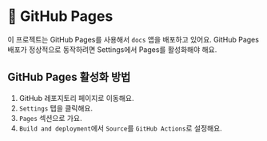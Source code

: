 
# 📖 GitHub Pages

이 프로젝트는 GitHub Pages를 사용해서 <LocalizedLink href="apps/sample-apps/docs">`docs`</LocalizedLink> 앱을 배포하고 있어요.
GitHub Pages 배포가 정상적으로 동작하려면 Settings에서 Pages를 활성화해야 해요.

## GitHub Pages 활성화 방법

1. GitHub 레포지토리 페이지로 이동해요.
2. `Settings` 탭을 클릭해요.
3. `Pages` 섹션으로 가요.
4. `Build and deployment`에서 `Source`를 `GitHub Actions`로 설정해요.
